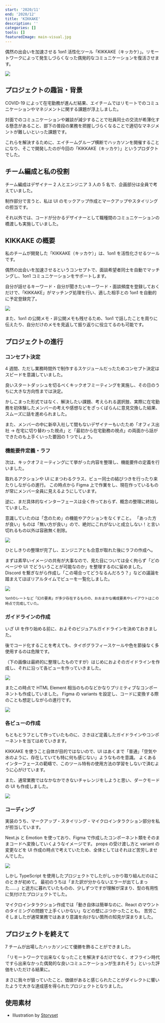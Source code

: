```yaml
---
start: '2020/11'
end: '2020/12'
title: 'KIKKAKE'
description: ''
categories: []
tools: []
featuredImage: main-visual.jpg
---
```


偶然の出会いを加速させる 1on1 活性化ツール「KIKKAKE（キッカケ）」。リモートワークによって発生しづらくなった偶発的なコミュニケーションを復活させます。

![](./view-list.jpg)

## プロジェクトの趣旨・背景

COVID-19 によって在宅勤務が進んだ結果、エイチームではリモートでのコミュニケーションやマネジメントに関する課題が浮上しました。

対面でのコミュニケーションや雑談が減少することで社員同士の交流が希薄化する懸念があること、部下の普段の業務を把握しづらくなることで適切なマネジメントが難しいといった課題です。

これらを解決するために、エイチームグループ横断でハッカソンを開催することになり、そこで開発したのが今回の「KIKKAKE（キッカケ）」というプロダクトでした。

## チーム編成と私の役割

チーム編成はデザイナー 2 人とエンジニア 3 人の 5 名で、企画部分は全員で考えていました。

制作部分で言うと、私は UI のモックアップ作成とマークアップやスタイリングの担当です。

それ以外では、コードが分かるデザイナーとして職種間のコミュニケーションの橋渡しも実施していました。

## KIKKAKE の概要

私のチームが開発した「KIKKAKE（キッカケ）」は、1on1 を活性化させるツールです。

偶然の出会いを加速させるというコンセプトで、面談希望者同士を自動でマッチングし、1on1 コミュニケーションをサポートします。

自分が話せるキーワード・自分が聞きたいキーワード・面談頻度を登録しておくだけで、「KIKKAKE」がマッチング処理を行い、適した相手との 1on1 を自動的に予定登録完了。

![](./automatically-add-appointments.jpg)

また、1on1 の公開メモ・非公開メモも残せるため、1on1 で話したことを周りに伝えたり、自分だけのメモを見返して振り返りに役立てるのも可能です。

## プロジェクトの進行

### コンセプト決定

4 週間、ただし業務時間外で制作するスケジュールだったためコンセプト決定はスピードを意識していました。

良いスタートダッシュを切るべくキックオフミーティングを実施し、その日のうちに大きな方向性までは決定。

かしこまった形式ではなく、解決したい課題、考えられる選択肢、実際に在宅勤務を初体験したメンバーの考えや感想などをざっくばらんに意見交換した結果、スムーズに話を進められました。

また、メンバーの中に新卒入社して間もないデザイナーもいたため「オフィス出社 → 在宅に切り替わった視点」と「最初から在宅勤務の視点」の両面から話ができたのも上手くいった要因の 1 つでしょう。

### 機能要件定義・ラフ

次は、キックオフミーティングにて挙がった内容を整理し、機能要件の定義を行いました。

取れるアクションや UI にまつわるクラス、ビュー同士の結びつきを行ったり来たりしながらの進行。
この時点から Figma 上で作業をし、現在作っているものが常にメンバー全員に見えるようにしています。

逆に、まだ具体的なインターフェースは全く作っておらず、概念の整理に終始していました。

意識していたのは「念のため」の機能やアクションをなくすこと。
「あった方が良い」ものは「無い方が良い」ので、絶対にこれがないと成立しない！と言い切れるもの以外は容赦無く削除。

![](./ui-modeling.jpg)

ひとしきりの整理が完了し、エンジニアとも合意が取れた後にラフの作成へ。

まずは素早いイメージの共有が大事なので、見た目については全く拘らず「どのページや UI でどういうことが可能なのか」を整理するのに留めました。
Discord を繋ぎながら作成し「この場合ってどうなるんだろう？」などの議論を踏まえてほぼリアルタイムでビューを一覧化しました。

![](./rough.jpg)

<small>1on1のレートなど「幻の要素」が多少存在するものの、おおまかな構成要素やレイアウトはこの時点で完成していた。</small>

### ガイドラインの作成

いざ UI を作り始める前に、およそのビジュアルガイドラインを決めておきました。

後でコード化することを考えても、タイポグラフィースケールや色を節操なく多使用するのは危険です。

（下の画像は最終的に整理したものですが）はじめにおよそのガイドラインを作成し、それに沿って各ビューを作っていきました。

![](./guidelines.jpg)

またこの時点で HTML Element 相当のものなどかなりプリミティブなコンポーネントも作成していました。
Figma の variants を設定し、コードに変換する際のことも想定しながらの進行です。

![](./components.jpg)

### 各ビューの作成

もともとラフとして作っていたものに、さきほど定義したガイドラインやコンポーネントを当てはめていきます。

KIKKAKE を使うこと自体が目的ではないので、UI はあくまで「普通」「空気や水のように、存在していても特に何も感じない」ようなものを意識。
よくあるインターフェースの範疇で、このツール特有の使用方法の学習をしないで済むように心がけています。

また、通常業務ではなかなかできないチャレンジをしようと思い、ダークモードの UI も作成しました。

![](./dark-theme.jpg)

### コーディング

実装のうち、マークアップ・スタイリング・マイクロインタラクション部分を私が担当しています。

Next.js と Emotion を使っており、Figma で作成したコンポーネント類をそのままコードへ変換していくようなイメージです。
props の受け渡し方と variant の変更などを UI 作成の時点で考えていたため、全体としてはそれほど苦労しませんでした。

![](./technology-stack.png)

しかし TypeScript を使用したプロジェクトでしたがしっかり取り組んだのはこのときが初めて。
最初のうちは「また訳が分からないエラーが出てしまった……」と途方に暮れていたものの、少しずつですが理解が深まり、型の有用性に気付けたプロジェクトでした。

マイクロインタラクション作成では「動き自体は簡単なのに、React のマウントのタイミングの問題で上手くいかない」などの壁にぶつかったことも。
苦労こそしましたが通常業務ではあまり意識を向けない箇所の知見が深まりました。

## プロジェクトを終えて

7 チームが出場したハッカソンにて優勝を飾ることができました。

「リモートワークで出来なくなったことを解決するだけでなく、オフライン時代ですら出来なかった偶発的な良いコミュニケーションが生まれそう」といった評価をいただける結果に。

まさに我々が狙っていたこと、価値があると感じられたことがダイレクトに響いたようで大きな達成感を得られたプロジェクトとなりました。

## 使用素材

- Illustration by [Storyset](https://storyset.com/)
